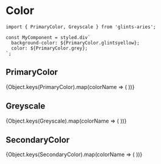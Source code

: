 
<Meta title="Utilities/Colors" />

# Color

```
import { PrimaryColor, Greyscale } from 'glints-aries';

const MyComponent = styled.div`
  background-color: ${PrimaryColor.glintsyellow};
  color: ${PrimaryColor.grey};
`;
```

## PrimaryColor

<ColorSampler>
  {Object.keys(PrimaryColor).map(colorName => (
    <ColorSample
      key={colorName}
      bgColor={PrimaryColor[colorName]}
      fontColor={getReadableColor(PrimaryColor[colorName])}
      name={colorName}
    />
  ))}
</ColorSampler>

## Greyscale

<ColorSampler>
  {Object.keys(Greyscale).map(colorName => (
    <ColorSample
      key={colorName}
      bgColor={Greyscale[colorName]}
      fontColor={getReadableColor(Greyscale[colorName])}
      name={colorName}
    />
  ))}
</ColorSampler>

## SecondaryColor

<ColorSampler>
  {Object.keys(SecondaryColor).map(colorName => (
    <ColorSample
      key={colorName}
      bgColor={SecondaryColor[colorName]}
      fontColor={getReadableColor(SecondaryColor[colorName])}
      name={colorName}
    />
  ))}
</ColorSampler>
